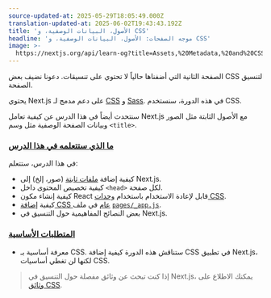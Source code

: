 ```yaml
---
source-updated-at: 2025-05-29T18:05:49.000Z
translation-updated-at: 2025-06-02T19:43:43.192Z
title: 'الأصول، البيانات الوصفية، و CSS'
headline: 'موجه الصفحات: الأصول، البيانات الوصفية، و CSS'
image: >-
  https://nextjs.org/api/learn-og?title=Assets,%20Metadata,%20and%20CSS&amp;chapter=10
---
```


الصفحة الثانية التي أضفناها حالياً لا تحتوي على تنسيقات. دعونا نضيف بعض CSS لتنسيق الصفحة.

يحتوي Next.js على دعم مدمج لـ [CSS](/docs/basic-features/built-in-css-support) و [Sass](/docs/basic-features/built-in-css-support#sass-support). في هذه الدورة، سنستخدم CSS.

سنتحدث أيضاً في هذا الدرس عن كيفية تعامل Next.js مع الأصول الثابتة مثل الصور وبيانات الصفحة الوصفية مثل وسم `<title>`.

### [ما الذي ستتعلمه في هذا الدرس](#what-youll-learn-in-this-lesson)

في هذا الدرس، ستتعلم:

* كيفية إضافة [ملفات ثابتة](/docs/basic-features/static-file-serving) (صور، إلخ) إلى Next.js.
* كيفية تخصيص المحتوى داخل `<head>` لكل صفحة.
* كيفية إنشاء مكون React قابل لإعادة الاستخدام باستخدام [وحدات CSS](/docs/basic-features/built-in-css-support#adding-component-level-css).
* كيفية [إضافة CSS عام](/docs/basic-features/built-in-css-support#adding-a-global-stylesheet) في ملف [`pages/_app.js`](/docs/advanced-features/custom-app).
* بعض النصائح المفاهيمية حول التنسيق في Next.js.

### [المتطلبات الأساسية](#prerequisites)

* معرفة أساسية بـ CSS. ستناقش هذه الدورة كيفية إضافة CSS في تطبيق Next.js، لكنها لن تغطي أساسيات CSS.

> إذا كنت تبحث عن وثائق مفصلة حول التنسيق في Next.js، يمكنك الاطلاع على [وثائق CSS](/docs/basic-features/built-in-css-support).